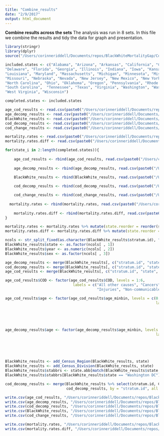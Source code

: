 ```yaml
---
title: "Combine_results"
date: "2/9/2017"
output: html_document
---
```


**Combine results across the sets**
The analysis was run in 8 sets. In this file we combine the results and tidy the data for graph and presentation.

```r
library(stringr)
library(dplyr)
source("/Users/corinneriddell/Documents/repos/BlackWhiteMortalityGap/Code/life_expectancy_functions.R")
```

```r
included.states <- c("Alabama", "Arizona", "Arkansas", "California", "Colorado", "Connecticut",
"Delaware", "Florida", "Georgia", "Illinois", "Indiana", "Iowa", "Kansas", "Kentucky",
"Louisiana", "Maryland", "Massachusetts", "Michigan", "Minnesota", "Mississippi",   
"Missouri", "Nebraska", "Nevada", "New Jersey", "New Mexico", "New York",
"North Carolina", "Ohio", "Oklahoma", "Oregon", "Pennsylvania", "Rhode Island",
"South Carolina",  "Tennessee", "Texas", "Virginia", "Washington", "Washington DC",
"West Virginia", "Wisconsin") 

completed.states <- included.states
```

```r
age_cod_results <- read.csv(paste0("/Users/corinneriddell/Documents/repos/BlackWhiteMortalityGap/Results/age_cod_", completed.states[1], ".csv"))
age_decomp_results <- read.csv(paste0("/Users/corinneriddell/Documents/repos/BlackWhiteMortalityGap/Results/age_decomp_", completed.states[1], ".csv"))
BlackWhite_results <- read.csv(paste0("/Users/corinneriddell/Documents/repos/BlackWhiteMortalityGap/Results/BlackWhite_", completed.states[1], ".csv"))
cod_decomp_results <- read.csv(paste0("/Users/corinneriddell/Documents/repos/BlackWhiteMortalityGap/Results/cod_marginal_", completed.states[1], ".csv"))
cod_change_results <- read.csv(paste0("/Users/corinneriddell/Documents/repos/BlackWhiteMortalityGap/Results/cod_change_", completed.states[1], ".csv"))

mortality.rates <- read.csv(paste0("/Users/corinneriddell/Documents/repos/BlackWhiteMortalityGap/Results/mortality_rates_", completed.states[1], ".csv"))
mortality.rates.diff <- read.csv(paste0("/Users/corinneriddell/Documents/repos/BlackWhiteMortalityGap/Results/mortality_rates_diff_", completed.states[1], ".csv"))

for(state_i in 2:length(completed.states)){
  
    age_cod_results <- rbind(age_cod_results, read.csv(paste0("/Users/corinneriddell/Documents/repos/BlackWhiteMortalityGap/Results/age_cod_", completed.states[state_i], ".csv")))
  
    age_decomp_results <- rbind(age_decomp_results, read.csv(paste0("/Users/corinneriddell/Documents/repos/BlackWhiteMortalityGap/Results/age_decomp_", completed.states[state_i], ".csv")))

    BlackWhite_results <- rbind(BlackWhite_results, read.csv(paste0("/Users/corinneriddell/Documents/repos/BlackWhiteMortalityGap/Results/BlackWhite_", completed.states[state_i], ".csv")))
  
    cod_decomp_results <- rbind(cod_decomp_results, read.csv(paste0("/Users/corinneriddell/Documents/repos/BlackWhiteMortalityGap/Results/cod_marginal_", completed.states[state_i], ".csv")))    

    cod_change_results <- rbind(cod_change_results, read.csv(paste0("/Users/corinneriddell/Documents/repos/BlackWhiteMortalityGap/Results/cod_change_", completed.states[state_i], ".csv")))    
    
  mortality.rates <- rbind(mortality.rates, read.csv(paste0("/Users/corinneriddell/Documents/repos/BlackWhiteMortalityGap/Results/mortality_rates_", completed.states[state_i], ".csv")))
  
    mortality.rates.diff <- rbind(mortality.rates.diff, read.csv(paste0("/Users/corinneriddell/Documents/repos/BlackWhiteMortalityGap/Results/mortality_rates_diff_", completed.states[state_i], ".csv")))
}

mortality.rates <- mortality.rates %>% mutate(state.reorder = reorder(state, as.numeric(Census_Division)))
mortality.rates.diff <- mortality.rates.diff %>% mutate(state.reorder = reorder(state, as.numeric(Census_Division)))
```

```r
ncols <- str_split_fixed(as.character(BlackWhite_results$stratum.id), "\\.", 3)
BlackWhite_results$state <- as.factor(ncols[ , 1])
BlackWhite_results$year <- as.numeric(ncols[ , 2])
BlackWhite_results$sex <- as.factor(ncols[ , 3])

age_decomp_results <- merge(BlackWhite_results[, c("stratum.id", "state", "year", "sex")], age_decomp_results, by = "stratum.id")
cod_decomp_results <- merge(BlackWhite_results[, c("stratum.id", "state", "year", "sex")], cod_decomp_results, by = "stratum.id")
age_cod_results <- merge(BlackWhite_results[, c("stratum.id", "state", "year", "sex")], age_cod_results, by = "stratum.id")

age_cod_results$COD <- factor(age_cod_results$COD, levels = 1:6, 
                               labels = c("All other causes", "Cancers", "Cardiovascular", "Communicable",
                                          "Injuries", "Non-communicable"))

age_cod_results$age <- factor(age_cod_results$age_minbin, levels = c(0, 1, seq(5, 85, by = 5)),
                                                                     labels = c("<1 year", "1-4 years", "5-9 years", "10-14 years", 
                                                                                "15-19 years", "20-24 years", "25-29 years", "30-34 years",
                                                                                "35-39 years", "40-44 years", "45-49 years", "50-54 years", 
                                                                                "55-59 years", "60-64 years", "65-69 years", "70-74 years", 
                                                                                "75-79 years", "80-84 years","85+ years"), ordered = T)

age_decomp_results$age <- factor(age_decomp_results$age_minbin, levels = c(0, 1, seq(5, 85, by = 5)),
                                                                     labels = c("<1 year", "1-4 years", "5-9 years", "10-14 years", 
                                                                                "15-19 years", "20-24 years", "25-29 years", "30-34 years",
                                                                                "35-39 years", "40-44 years", "45-49 years", "50-54 years", 
                                                                                "55-59 years", "60-64 years", "65-69 years", "70-74 years", 
                                                                                "75-79 years", "80-84 years","85+ years"), ordered = T)
```

```r
BlackWhite_results <- add_Census_Region(BlackWhite_results, state)
BlackWhite_results <- add_Census_Division(BlackWhite_results, state)
BlackWhite_results$stabbrs <- state.abb[match(BlackWhite_results$state, state.name)]
BlackWhite_results$stabbrs[BlackWhite_results$state == "Washington DC"] <- "DC"

cod_decomp_results <- merge(BlackWhite_results %>% select(stratum.id, Census_Region, Census_Division, stabbrs), 
                            cod_decomp_results, by = "stratum.id", all.y = T)
```

```r
write.csv(age_cod_results, "/Users/corinneriddell/Documents/repos/BlackWhiteMortalityGap/Results/age_cod_results.csv")
write.csv(age_decomp_results, "/Users/corinneriddell/Documents/repos/BlackWhiteMortalityGap/Results/age_decomp_results.csv")
write.csv(cod_decomp_results, "/Users/corinneriddell/Documents/repos/BlackWhiteMortalityGap/Results/cod_decomp_results.csv")
write.csv(BlackWhite_results, "/Users/corinneriddell/Documents/repos/BlackWhiteMortalityGap/Results/BlackWhite_results.csv")
write.csv(cod_change_results, "/Users/corinneriddell/Documents/repos/BlackWhiteMortalityGap/Results/cod_change_results.csv")

write.csv(mortality.rates, "/Users/corinneriddell/Documents/repos/BlackWhiteMortalityGap/Results/mortality_rates_combined.csv")
write.csv(mortality.rates.diff, "/Users/corinneriddell/Documents/repos/BlackWhiteMortalityGap/Results/mortality_rates_diff_combined.csv")
```

